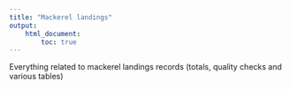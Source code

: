 ```yaml
---
title: "Mackerel landings"
output:
    html_document:
        toc: true
---
```


Everything related to mackerel landings records (totals, quality checks and various tables)



